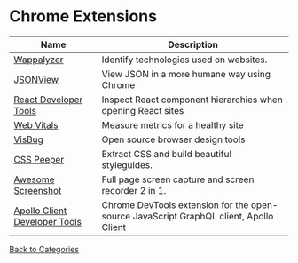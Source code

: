 # Chrome Extensions

| Name                                                                                                                                  | Description                                                                            |
| ------------------------------------------------------------------------------------------------------------------------------------- | -------------------------------------------------------------------------------------- |
| [Wappalyzer](https://www.wappalyzer.com/)                                                                                             | Identify technologies used on websites.                                                |
| [JSONView](https://chrome.google.com/webstore/detail/jsonview/chklaanhfefbnpoihckbnefhakgolnmc)                                       | View JSON in a more humane way using Chrome                                            |
| [React Developer Tools](https://chrome.google.com/webstore/detail/react-developer-tools/fmkadmapgofadopljbjfkapdkoienihi?hl=en)       | Inspect React component hierarchies when opening React sites                           |
| [Web Vitals](https://chrome.google.com/webstore/detail/web-vitals/ahfhijdlegdabablpippeagghigmibma)                                   | Measure metrics for a healthy site                                                     |
| [VisBug](https://chrome.google.com/webstore/detail/visbug/cdockenadnadldjbbgcallicgledbeoc)                                           | Open source browser design tools                                                       |
| [CSS Peeper](https://chrome.google.com/webstore/detail/css-peeper/mbnbehikldjhnfehhnaidhjhoofhpehk)                                   | Extract CSS and build beautiful styleguides.                                           |
| [Awesome Screenshot](https://chrome.google.com/webstore/detail/awesome-screenshot-screen/nlipoenfbbikpbjkfpfillcgkoblgpmj)            | Full page screen capture and screen recorder 2 in 1.                                   |
| [Apollo Client Developer Tools](https://chrome.google.com/webstore/detail/apollo-client-developer-t/jdkknkkbebbapilgoeccciglkfbmbnfm) | Chrome DevTools extension for the open-source JavaScript GraphQL client, Apollo Client |

[Back to Categories](/memory)
